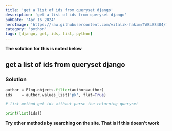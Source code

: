 ```yaml
---
title: 'get a list of ids from queryset django'
description: 'get a list of ids from queryset django'
pubDate: 'Apr 16 2024'
heroImage: 'https://raw.githubusercontent.com/vitalik-hakim/TABLES404/main/error_b/python.jpg'
category: 'python'
tags: [django, get, ids, list, python]
---
```


**The solution for this is noted below**

## get a list of ids from queryset django

### Solution

```python
author = Blog.objects.filter(author=author)
ids    = author.values_list('pk', flat=True)

# list method get ids without parse the returning queryset

print(list(ids))
```

**Try other methods by searching on the site. That is if this doesn't work**
